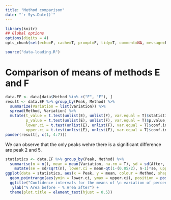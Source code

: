 ```yaml
---
title: "Method comparison"
date: "`r Sys.Date()`"
---
```


```r
library(knitr)
## Global options
options(digits = 4)
opts_chunk$set(echo=F, cache=T, prompt=F, tidy=T, comment=NA, message=F, warning=F, dev="png", dev.args=list(type="cairo"), dpi=300)
```

```r
source("data-loading.R")
```

# Comparison of means of methods E and F

```r
data.EF <- data[data$Method %in% c("E", "F"), ]
result <- data.EF %>% group_by(Peak, Method) %>%
  summarize(Variation = list(Variation)) %>%
  spread(Method, Variation) %>%
  mutate(t_value = t.test(unlist(E), unlist(F), var.equal = T)$statistic, 
         p_value = t.test(unlist(E), unlist(F), var.equal = T)$p.value,
         lower.ci = t.test(unlist(E), unlist(F), var.equal = T)$conf.int[1],
         upper.ci = t.test(unlist(E), unlist(F), var.equal = T)$conf.int[2])
pander(result[, c(1, 4:7)])
```

We can observe that the only peaks wehre there is a significant difference are peak 2 and 5. 

```r
statistics <- data.EF %>% group_by(Peak, Method) %>% 
  summarise(n = n(), mean = mean(Variation, na.rm = T), sd = sd(After, na.rm = T)) %>%
    mutate(se = sd/sqrt(n), lower.ci = mean-qt(1-(0.05/2), n-1)*se, upper.ci = mean+qt(1-(0.05/2), n-1)*se)
ggplot(data = statistics, aes(x = Peak, y = mean, colour = Method, shape = Method)) +
  geom_pointrange(aes(ymin = lower.ci, ymax = upper.ci), position = position_dodge(width = 0.5)) +
  ggtitle("Confidence intervals for the means of \n variation of percentage of areas covered by peaks of PSA") +
   ylab("% Area before - % Area after") +
  theme(plot.title = element_text(hjust = 0.5))
```

